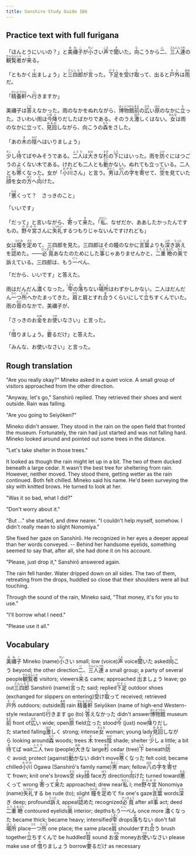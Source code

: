 ```yaml
---
title: Sanshiro Study Guide 166
---
```


## Practice text with full furigana

<p>
「ほんとうにいいの？」と<ruby><rb>美禰子</rb><rt>みねこ</rt></ruby>が<ruby><rb>小</rb><rt>ちい</rt></ruby>さい<ruby><rb>声</rb><rt>こえ</rt></ruby>で<ruby><rb>聞</rb><rt>き</rt></ruby>いた。<ruby><rb>向</rb><rt>む</rt></ruby>こうから<ruby><rb>二</rb><rt>に</rt></ruby>、<ruby><rb>三人連</rb><rt>さんにんづれ</rt></ruby>の<ruby><rb>観覧者</rb><rt>かんらんしゃ</rt></ruby>が<ruby><rb>来</rb><rt>く</rt></ruby>る。
</p>

<p>
「ともかく<ruby><rb>出</rb><rt>で</rt></ruby>ましょう」と<ruby><rb>三四郎</rb><rt>さんしろう</rt></ruby>が<ruby><rb>言</rb><rt>い</rt></ruby>った。<ruby><rb>下足</rb><rt>げそく</rt></ruby>を<ruby><rb>受</rb><rt>う</rt></ruby>け<ruby><rb>取</rb><rt>と</rt></ruby>って、出ると<ruby><rb>戸外</rb><rt>そと</rt></ruby>は<ruby><rb>雨</rb><rt>あめ</rt></ruby>だ。
</p>

<p>
「<ruby><rb>精養軒</rb><rt>せいようけん</rt></ruby>へ<ruby><rb>行</rb><rt>い</rt></ruby>きますか」
</p>

<p>
美禰子は<ruby><rb>答</rb><rt>こた</rt></ruby>えなかった。雨のなかをぬれながら、<ruby><rb>博物館</rb><rt>はくぶつかん</rt></ruby><ruby><rb>前</rb><rt>まえ</rt></ruby>の<ruby><rb>広</rb><rt>ひろ</rt></ruby>い<ruby><rb>原</rb><rt>はら</rt></ruby>のなかに<ruby><rb>立</rb><rt>た</rt></ruby>った。さいわい雨は<ruby><rb>今</rb><rt>いま</rt></ruby><ruby><rb>降</rb><rt>ふ</rt></ruby>りだしたばかりである。そのうえ<ruby><rb>激</rb><rt>はげ</rt></ruby>しくはない。<ruby><rb>女</rb><rt>おんな</rt></ruby>は雨のなかに立って、<ruby><rb>見回</rb><rt>みまわ</rt></ruby>しながら、向こうの<ruby><rb>森</rb><rt>もり</rt></ruby>をさした。
</p>

<p>
「あの<ruby><rb>木</rb><rt>き</rt></ruby>の<ruby><rb>陰</rb><rt>かげ</rt></ruby>へはいりましょう」
</p>

<p>
<ruby><rb>少</rb><rt>すこ</rt></ruby>し<ruby><rb>待</rb><rt>ま</rt></ruby>てばやみそうである。<ruby><rb>二人</rb><rt>ふたり</rt></ruby>は<ruby><rb>大</rb><rt>おお</rt></ruby>きな<ruby><rb>杉</rb><rt>すぎ</rt></ruby>の<ruby><rb>下</rb><rt>した</rt></ruby>にはいった。雨を<ruby><rb>防</rb><rt>ふせ</rt></ruby>ぐにはつごうのよくない木である。けれども二人とも<ruby><rb>動</rb><rt>うご</rt></ruby>かない。ぬれても立っている。二人とも<ruby><rb>寒</rb><rt>さむ</rt></ruby>くなった。女が「<ruby><rb>小川</rb><rt>おがわ</rt></ruby>さん」と言う。<ruby><rb>男</rb><rt>おとこ</rt></ruby>は<ruby><rb>八</rb><rt>はち</rt></ruby>の<ruby><rb>字</rb><rt>じ</rt></ruby>を<ruby><rb>寄</rb><rt>よ</rt></ruby>せて、<ruby><rb>空</rb><rt>そら</rt></ruby>を見ていた<ruby><rb>顔</rb><rt>かお</rt></ruby>を女の<ruby><rb>方</rb><rt>ほう</rt></ruby>へ<ruby><rb>向</rb><rt>む</rt></ruby>けた。
</p>

<p>
「<ruby><rb>悪</rb><rt>わる</rt></ruby>くって？　さっきのこと」
</p>

<p>「いいです」</p>
<p>
「だって」と言いながら、<ruby><rb>寄</rb><rt>よ</rt></ruby>って<ruby><rb>来</rb><rt>き</rt></ruby>た。「<ruby><rb>私</rb><rt>わたし</rt></ruby>、なぜだか、ああしたかったんですもの。<ruby><rb>野々宮</rb><rt>ののみや</rt></ruby>さんに<ruby><rb>失礼</rb><rt>しつれい</rt></ruby>するつもりじゃないんですけれども」
</p>

<p>
女は<ruby><rb>瞳</rb><rt>ひとみ</rt></ruby>を<ruby><rb>定</rb><rt>さだ</rt></ruby>めて、三四郎を見た。三四郎はその瞳のなかに<ruby><rb>言葉</rb><rt>ことば</rt></ruby>よりも<ruby><rb>深</rb><rt>ふか</rt></ruby>き<ruby><rb>訴</rb><rt>うった</rt></ruby>えを<ruby><rb>認</rb><rt>みと</rt></ruby>めた。――<ruby><rb>必竟</rb><rt>ひっきょう</rt></ruby>あなたのためにした<ruby><rb>事</rb><rt>こと</rt></ruby>じゃありませんかと、<ruby><rb>二重</rb><rt>ふたえ</rt></ruby><ruby><rb>瞼</rb><rt>まぶた</rt></ruby>の<ruby><rb>奥</rb><rt>おく</rt></ruby>で訴えている。三四郎は、もう<ruby><rb>一</rb><rt>いっ</rt></ruby>ぺん、
</p>

<p>「だから、いいです」と答えた。</p>
<p>
雨はだんだん<ruby><rb>濃</rb><rt>こ</rt></ruby>くなった。<ruby><rb>雫</rb><rt>しずく</rt></ruby>の<ruby><rb>落</rb><rt>お</rt></ruby>ちない<ruby><rb>場所</rb><rt>ばしょ</rt></ruby>はわずかしかない。二人はだんだん<ruby><rb>一</rb><rt>ひと</rt></ruby>つ<ruby><rb>所</rb><rt>ところ</rt></ruby>へかたまってきた。<ruby><rb>肩</rb><rt>かた</rt></ruby>と肩とすれ<ruby><rb>合</rb><rt>あ</rt></ruby>うくらいにして<ruby><rb>立</rb><rt>た</rt></ruby>ちすくんでいた。雨の<ruby><rb>音</rb><rt>おと</rt></ruby>のなかで、美禰子が、
</p>

<p>
「さっきのお<ruby><rb>金</rb><rt>かね</rt></ruby>をお<ruby><rb>使</rb><rt>つか</rt></ruby>いなさい」と言った。
</p>

<p>
「<ruby><rb>借</rb><rt>か</rt></ruby>りましょう。<ruby><rb>要</rb><rt>い</rt></ruby>るだけ」と答えた。
</p>

<p>「みんな、お使いなさい」と言った。</p>

## Rough translation

"Are you really okay?" Mineko asked in a quiet voice. A small group of visitors approached from the other direction.

"Anyway, let's go," Sanshirō replied. They retrieved their shoes and went outside. Rain was falling.

"Are you going to Seiyōken?"

Mineko didn't answer. They stood in the rain on the open field that fronted the museum. Fortunately, the rain had just started and was not falling hard. Mineko looked around and pointed out some trees in the distance.

"Let's take shelter in those trees."

It looked as though the rain might let up in a bit. The two of them ducked beneath a large cedar. It wasn't the best tree for sheltering from rain. However, neither moved. They stood there, getting wetter as the rain continued. Both felt chilled. Mineko said his name. He'd been surveying the sky with knitted brows. He turned to look at her.

"Was it so bad, what I did?"

"Don't worry about it."

"But ..." she started, and drew nearer. "I couldn't help myself, somehow. I didn't really mean to slight Nonomiya."

She fixed her gaze on Sanshirō. He recognized in her eyes a deeper appeal than her words conveyed. -- Behind her handsome eyelids, something seemed to say that, after all, she had done it on his account.

"Please, just drop it," Sanshirō answered again.

The rain fell harder. Water dripped down on all sides. The two of them, retreating from the drops, huddled so close that their shoulders were all but touching.

Through the sound of the rain, Mineko said, "That money, it's for you to use."

"I'll borrow what I need."

"Please use it all."              


## Vocabulary

<p>
<span class="vocabstudy"><ruby><rb>美禰子</rb><rt>みねこ</rt></ruby>&nbsp;Mineko (name)</span><span class="vocabstudy"><ruby><rb>小</rb><rt>ちい</rt></ruby>さい&nbsp;small; low (voice)</span><span class="vocabstudy"><ruby><rb>声</rb><rt>こえ</rt></ruby>&nbsp;voice</span><span class="vocabstudy"><ruby><rb>聞</rb><rt>き</rt></ruby>いた&nbsp;asked</span><span class="vocabstudy"><ruby><rb>向</rb><rt>む</rt></ruby>こう&nbsp;beyond; the other direction</span><span class="vocabstudy"><ruby><rb>二</rb><rt>に</rt></ruby>、<ruby><rb>三人連</rb><rt>さんにんづれ</rt></ruby>&nbsp;a small group; a party of several people</span><span class="vocabstudy"><ruby><rb>観覧者</rb><rt>かんらんしゃ</rt></ruby>&nbsp;visitors; viewers</span><span class="vocabstudy"><ruby><rb>来</rb><rt>く</rt></ruby>る&nbsp;came; approached</span>
<span class="vocabstudy"><ruby><rb>出</rb><rt>で</rt></ruby>ましょう&nbsp;leave; go out</span><span class="vocabstudy"><ruby><rb>三四郎</rb><rt>さんしろう</rt></ruby>&nbsp;Sanshirō (name)</span><span class="vocabstudy"><ruby><rb>言</rb><rt>い</rt></ruby>った&nbsp;said; replied</span><span class="vocabstudy"><ruby><rb>下足</rb><rt>げそく</rt></ruby>&nbsp;outdoor shoes (exchanged for slippers on entering)</span><span class="vocabstudy"><ruby><rb>受</rb><rt>う</rt></ruby>け<ruby><rb>取</rb><rt>と</rt></ruby>って&nbsp;received; retrieved</span><span class="vocabstudy"><ruby><rb>戸外</rb><rt>そと</rt></ruby>&nbsp;outdoors; outside</span><span class="vocabstudy"><ruby><rb>雨</rb><rt>あめ</rt></ruby>&nbsp;rain</span>
<span class="vocabstudy"><ruby><rb>精養軒</rb><rt>せいようけん</rt></ruby>&nbsp;Seiyōken (name of high-end Western-style restaurant)</span><span class="vocabstudy"><ruby><rb>行</rb><rt>い</rt></ruby>きます&nbsp;go (to)</span>
<span class="vocabstudy"><ruby><rb>答</rb><rt>こた</rt></ruby>えなかった&nbsp;didn't answer</span><span class="vocabstudy"><ruby><rb>博物館</rb><rt>はくぶつかん</rt></ruby>&nbsp;museum</span><span class="vocabstudy"><ruby><rb>前</rb><rt>まえ</rt></ruby>&nbsp;front of</span><span class="vocabstudy"><ruby><rb>広</rb><rt>ひろ</rt></ruby>い&nbsp;wide; open</span><span class="vocabstudy"><ruby><rb>原</rb><rt>はら</rt></ruby>&nbsp;field</span><span class="vocabstudy"><ruby><rb>立</rb><rt>た</rt></ruby>った&nbsp;stood</span><span class="vocabstudy"><ruby><rb>今</rb><rt>いま</rt></ruby>&nbsp;(just) now</span><span class="vocabstudy"><ruby><rb>降</rb><rt>ふ</rt></ruby>りだした&nbsp;started falling</span><span class="vocabstudy"><ruby><rb>激</rb><rt>はげ</rt></ruby>しく&nbsp;strong; intense</span><span class="vocabstudy"><ruby><rb>女</rb><rt>おんな</rt></ruby>&nbsp;woman; young lady</span><span class="vocabstudy"><ruby><rb>見回</rb><rt>みまわ</rt></ruby>しながら&nbsp;looking around</span><span class="vocabstudy"><ruby><rb>森</rb><rt>もり</rt></ruby>&nbsp;woods; trees</span>
<span class="vocabstudy"><ruby><rb>木</rb><rt>き</rt></ruby>&nbsp;trees</span><span class="vocabstudy"><ruby><rb>陰</rb><rt>かげ</rt></ruby>&nbsp;shade; shelter</span>
<span class="vocabstudy"><ruby><rb>少</rb><rt>すこ</rt></ruby>し&nbsp;a little; a bit</span><span class="vocabstudy"><ruby><rb>待</rb><rt>ま</rt></ruby>てば&nbsp;wait</span><span class="vocabstudy"><ruby><rb>二人</rb><rt>ふたり</rt></ruby>&nbsp;two (people)</span><span class="vocabstudy"><ruby><rb>大</rb><rt>おお</rt></ruby>きな&nbsp;large</span><span class="vocabstudy"><ruby><rb>杉</rb><rt>すぎ</rt></ruby>&nbsp;cedar (tree)</span><span class="vocabstudy"><ruby><rb>下</rb><rt>した</rt></ruby>&nbsp;beneath</span><span class="vocabstudy"><ruby><rb>防</rb><rt>ふせ</rt></ruby>ぐ&nbsp;avoid; protect (against)</span><span class="vocabstudy"><ruby><rb>動</rb><rt>うご</rt></ruby>かない&nbsp;didn't move</span><span class="vocabstudy"><ruby><rb>寒</rb><rt>さむ</rt></ruby>くなった&nbsp;felt cold; became chilled</span><span class="vocabstudy"><ruby><rb>小川</rb><rt>おがわ</rt></ruby>&nbsp;Ogawa (Sanshirō's family name)</span><span class="vocabstudy"><ruby><rb>男</rb><rt>おとこ</rt></ruby>&nbsp;man; fellow</span><span class="vocabstudy"><ruby><rb>八</rb><rt>はち</rt></ruby>の<ruby><rb>字</rb><rt>じ</rt></ruby>を<ruby><rb>寄</rb><rt>よ</rt></ruby>せて&nbsp;frown; knit one's brows</span><span class="vocabstudy"><ruby><rb>空</rb><rt>そら</rt></ruby>&nbsp;sky</span><span class="vocabstudy"><ruby><rb>顔</rb><rt>かお</rt></ruby>&nbsp;face</span><span class="vocabstudy"><ruby><rb>方</rb><rt>ほう</rt></ruby>&nbsp;direction</span><span class="vocabstudy"><ruby><rb>向</rb><rt>む</rt></ruby>けた&nbsp;turned toward</span>
<span class="vocabstudy"><ruby><rb>悪</rb><rt>わる</rt></ruby>くって&nbsp;wrong</span>
<span class="vocabstudy"><ruby><rb>寄</rb><rt>よ</rt></ruby>って<ruby><rb>来</rb><rt>き</rt></ruby>た&nbsp;approached; drew near</span><span class="vocabstudy"><ruby><rb>私</rb><rt>わたし</rt></ruby>&nbsp;I; me</span><span class="vocabstudy"><ruby><rb>野々宮</rb><rt>ののみや</rt></ruby>&nbsp;Nonomiya (name)</span><span class="vocabstudy"><ruby><rb>失礼</rb><rt>しつれい</rt></ruby>する&nbsp;be rude (to); slight</span>
<span class="vocabstudy"><ruby><rb>瞳</rb><rt>ひとみ</rt></ruby>を<ruby><rb>定</rb><rt>さだ</rt></ruby>めて&nbsp;fix one's gaze</span><span class="vocabstudy"><ruby><rb>言葉</rb><rt>ことば</rt></ruby>&nbsp;words</span><span class="vocabstudy"><ruby><rb>深</rb><rt>ふか</rt></ruby>き&nbsp;deep; profound</span><span class="vocabstudy"><ruby><rb>訴</rb><rt>うった</rt></ruby>え&nbsp;appeal</span><span class="vocabstudy"><ruby><rb>認</rb><rt>みと</rt></ruby>めた&nbsp;recognized</span><span class="vocabstudy"><ruby><rb>必竟</rb><rt>ひっきょう</rt></ruby>&nbsp;after all</span><span class="vocabstudy"><ruby><rb>事</rb><rt>こと</rt></ruby>&nbsp;act; deed</span><span class="vocabstudy"><ruby><rb>二重</rb><rt>ふたえ</rt></ruby><ruby><rb>瞼</rb><rt>まぶた</rt></ruby>&nbsp;contoured eyelids</span><span class="vocabstudy"><ruby><rb>奥</rb><rt>おく</rt></ruby>&nbsp;interior; depths</span><span class="vocabstudy">もう<ruby><rb>一</rb><rt>いっ</rt></ruby>ぺん&nbsp;once more</span>
<span class="vocabstudy"><ruby><rb>濃</rb><rt>こ</rt></ruby>くなった&nbsp;became thick; became heavy; intensified</span><span class="vocabstudy"><ruby><rb>雫</rb><rt>しずく</rt></ruby>&nbsp;drops</span><span class="vocabstudy"><ruby><rb>落</rb><rt>お</rt></ruby>ちない&nbsp;don't fall</span><span class="vocabstudy"><ruby><rb>場所</rb><rt>ばしょ</rt></ruby>&nbsp;place</span><span class="vocabstudy"><ruby><rb>一</rb><rt>ひと</rt></ruby>つ<ruby><rb>所</rb><rt>ところ</rt></ruby>&nbsp;one place; the same place</span><span class="vocabstudy"><ruby><rb>肩</rb><rt>かた</rt></ruby>&nbsp;shoulder</span><span class="vocabstudy">すれ<ruby><rb>合</rb><rt>あ</rt></ruby>う&nbsp;brush together</span><span class="vocabstudy"><ruby><rb>立</rb><rt>た</rt></ruby>ちすくんで&nbsp;be huddled</span><span class="vocabstudy"><ruby><rb>音</rb><rt>おと</rt></ruby>&nbsp;sound</span>
<span class="vocabstudy">お<ruby><rb>金</rb><rt>かね</rt></ruby>&nbsp;money</span><span class="vocabstudy">お<ruby><rb>使</rb><rt>つか</rt></ruby>いなさい&nbsp;please make use of</span>
<span class="vocabstudy"><ruby><rb>借</rb><rt>か</rt></ruby>りましょう&nbsp;borrow</span><span class="vocabstudy"><ruby><rb>要</rb><rt>い</rt></ruby>るだけ&nbsp;as necessary</span>
</p>
